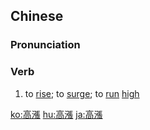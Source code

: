 {{also|高涨}}
==Chinese==
{{zh-forms|s=高涨}}

===Pronunciation===
{{zh-pron
|m=gāozhǎng
|c=gou1 zoeng3
|mn=ko-tiòng
|cat=v
}}

===Verb===
{{zh-verb}}

# to [[rise]]; to [[surge]]; to [[run]] [[high]]

{{zh-cat|Advanced}}

[[ko:高漲]]
[[hu:高漲]]
[[ja:高漲]]